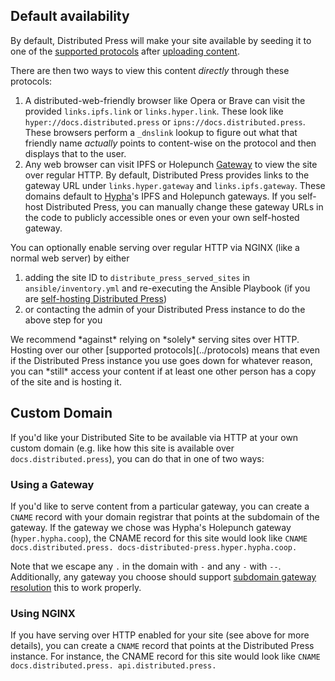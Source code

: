 
## Default availability 

By default, Distributed Press will make your site available by seeding it to one of the [supported protocols](../protocols) after [uploading content](../api-reference/site#uploading-content-to-a-site).

There are then two ways to view this content *directly* through these protocols:
1. A distributed-web-friendly browser like Opera or Brave can visit the provided `links.ipfs.link` or `links.hyper.link`. These look like `hyper://docs.distributed.press` or `ipns://docs.distributed.press`.
   These browsers perform a `_dnslink` lookup to figure out what that friendly name *actually* points to content-wise on the protocol and then displays that to the user.
2. Any web browser can visit IPFS or Holepunch [Gateway](https://docs.ipfs.tech/concepts/ipfs-gateway/) to view the site over regular HTTP. By default, Distributed Press provides links to the gateway URL 
   under `links.hyper.gateway` and `links.ipfs.gateway`. These domains default to [Hypha](https://hypha.coop/)'s IPFS and Holepunch gateways. If you self-host Distributed Press, you can manually change these gateway URLs in the code to publicly accessible ones or even your own self-hosted gateway.

You can optionally enable serving over regular HTTP via NGINX (like a normal web server) by either 
1. adding the site ID to `distribute_press_served_sites` in `ansible/inventory.yml` and re-executing the Ansible Playbook (if you are [self-hosting Distributed Press](../self-hosting))
2. or contacting the admin of your Distributed Press instance to do the above step for you

<Callout type="warning">
We recommend *against* relying on *solely* serving sites over HTTP. Hosting over our other [supported protocols](../protocols)
means that even if the Distributed Press instance you use goes down for whatever reason, you can *still* access your 
content if at least one other person has a copy of the site and is hosting it.
</Callout>

## Custom Domain
If you'd like your Distributed Site to be available via HTTP at your own custom domain (e.g. like how this site is available over `docs.distributed.press`),
you can do that in one of two ways:

### Using a Gateway
If you'd like to serve content from a particular gateway, you can create a `CNAME` record with your domain registrar that points at the subdomain of the gateway.
If the gateway we chose was Hypha's Holepunch gateway (`hyper.hypha.coop`), the CNAME record for this site would look like `CNAME docs.distributed.press. docs-distributed-press.hyper.hypha.coop.`

Note that we escape any `.` in the domain with `-` and any `-` with `--`. Additionally, any gateway you choose should support [subdomain gateway resolution](https://docs.ipfs.tech/how-to/gateway-best-practices/#use-subdomain-gateway-resolution-for-origin-isolation) this to work properly.

### Using NGINX
If you have serving over HTTP enabled for your site (see above for more details), you can create a `CNAME` record that points at the Distributed Press instance. For instance,
the CNAME record for this site would look like `CNAME docs.distributed.press. api.distributed.press.`
